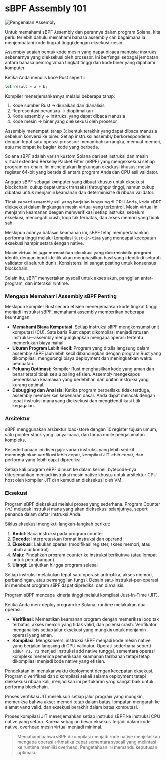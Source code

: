 
# sBPF Assembly 101

![Pengenalan Assembly](/graphics/course-banners/introduction-to-assembly.png)

Untuk memahami sBPF Assembly dan perannya dalam program Solana, kita perlu terlebih dahulu memahami bahasa assembly dan bagaimana ia menjembatani kode tingkat tinggi dengan eksekusi mesin.

<ArticleSection name="Bahasa Assembly" id="the-assembly-language" level="h2" />

Assembly adalah bentuk kode mesin yang dapat dibaca manusia: instruksi sebenarnya yang dieksekusi oleh prosesor. Ini berfungsi sebagai jembatan antara bahasa pemrograman tingkat tinggi dan kode biner yang dipahami komputer.

Ketika Anda menulis kode Rust seperti:

```rust
let result = a + b;
```

Kompiler menerjemahkannya melalui beberapa tahap:
1. Kode sumber Rust → diuraikan dan dianalisis
2. Representasi perantara → dioptimalkan
3. Kode assembly → instruksi yang dapat dibaca manusia
4. Kode mesin → biner yang dieksekusi oleh prosesor

Assembly menempati tahap 3: bentuk terakhir yang dapat dibaca manusia sebelum konversi ke biner. Setiap instruksi assembly berkorespondensi dengan tepat satu operasi prosesor: menambahkan angka, memuat memori, atau melompat ke bagian kode yang berbeda.

<ArticleSection name="Mesin Virtual sBPF" id="the-sbpf-virtual-machine" level="h2" />

Solana sBPF adalah varian kustom Solana dari set instruksi dan mesin virtual extended Berkeley Packet Filter (eBPF) yang mengeksekusi setiap program on-chain. Ini menciptakan lingkungan eksekusi khusus: mesin register 64-bit yang berada di antara program Anda dan CPU asli validator.

Anggap sBPF sebagai komputer yang dibuat khusus untuk eksekusi blockchain: cukup cepat untuk transaksi throughput tinggi, namun cukup dibatasi untuk menjamin keamanan dan determinisme di ribuan validator.

Tidak seperti assembly asli yang berjalan langsung di CPU Anda, kode sBPF dieksekusi dalam lingkungan mesin virtual yang terkontrol. Mesin virtual ini menjamin keamanan dengan memverifikasi setiap instruksi sebelum eksekusi, mencegah crash, loop tak terbatas, dan akses memori yang tidak sah.

Meskipun adanya batasan keamanan ini, sBPF tetap mempertahankan performa tinggi melalui kompilasi `just-in-time` yang mencapai kecepatan eksekusi hampir setara dengan native.

Mesin virtual ini juga memastikan eksekusi yang deterministik: program identik dengan input identik akan menghasilkan hasil yang identik di seluruh validator di seluruh dunia. Konsistensi ini sangat penting untuk konsensus blockchain.

Selain itu, sBPF menyertakan syscall untuk akses akun, panggilan antar-program, dan interaksi runtime.

### Mengapa Memahami Assembly sBPF Penting

Meskipun kompiler Rust secara efisien menerjemahkan kode tingkat tinggi menjadi instruksi sBPF, memahami assembly memberikan beberapa keuntungan:
- **Memahami Biaya Komputasi**: Setiap instruksi sBPF mengkonsumsi unit komputasi (CU). Satu baris Rust dapat dikompilasi menjadi ratusan instruksi—assembly mengungkapkan mengapa operasi tertentu memerlukan biaya mahal.
- **Ukuran Program Lebih Kecil**: Program yang ditulis langsung dalam assembly sBPF jauh lebih kecil dibandingkan dengan program Rust yang dikompilasi, mengurangi biaya deployment dan meningkatkan waktu pemuatan.
- **Peluang Optimasi**: Kompiler Rust menghasilkan kode yang aman dan benar tetapi tidak selalu paling efisien. Assembly mengekspos pemeriksaan keamanan yang berlebihan dan urutan instruksi yang kurang optimal.
- **Debugging dan Analisis**: Ketika program berperilaku tidak terduga, assembly memberikan kebenaran dasar. Anda dapat melacak dengan tepat instruksi mana yang dieksekusi dan mengidentifikasi titik kegagalan.

### Arsitektur

sBPF menggunakan arsitektur load-store dengan 10 register tujuan umum, satu pointer stack yang hanya-baca, dan tanpa mode pengalamatan kompleks.

Kesederhanaan ini disengaja: varian instruksi yang lebih sedikit memungkinkan verifikasi lebih cepat, kompilasi JIT lebih cepat, dan performa yang lebih dapat diprediksi.

Setiap kali program eBPF dimuat ke dalam kernel, bytecode-nya diterjemahkan menjadi instruksi mesin native khusus untuk arsitektur CPU host oleh kompiler JIT dan kemudian dieksekusi oleh VM.

### Eksekusi

Program sBPF dieksekusi melalui proses yang sederhana. Program Counter (`PC`) melacak instruksi mana yang akan dieksekusi selanjutnya, seperti penanda dalam daftar instruksi Anda.

Siklus eksekusi mengikuti langkah-langkah berikut:
1. **Ambil**: Baca instruksi pada program counter
2. **Decode**: Interpretasikan format instruksi dan operand
3. **Eksekusi**: Lakukan operasi (modifikasi register, akses memori, atau ubah alur kontrol)
4. **Maju**: Pindahkan program counter ke instruksi berikutnya (atau lompat untuk percabangan)
5. **Ulangi**: Lanjutkan hingga program selesai

Setiap instruksi melakukan tepat satu operasi: aritmatika, akses memori, perbandingan, atau pemanggilan fungsi. Desain satu-instruksi-per-operasi ini membuat program sBPF dapat diprediksi dan dianalisis.

<ArticleSection name="Pipeline Kompiler JIT" id="the-jit-compiler-pipeline" level="h2" />

Program sBPF mencapai kinerja tinggi melalui kompilasi Just-In-Time (JIT).

Ketika Anda men-deploy program ke Solana, runtime melakukan dua operasi:
- **Verifikasi**: Memastikan keamanan program dengan memeriksa loop tak terbatas, akses memori yang tidak valid, dan potensi crash. Verifikator menganalisis setiap jalur eksekusi yang mungkin untuk menjamin operasi yang aman.
- **Kompilasi**: Mengkonversi instruksi sBPF menjadi kode mesin native yang berjalan langsung di CPU validator. Operasi sederhana seperti `add64 r1, r2` menjadi instruksi add native tunggal, sementara operasi kompleks menerima pemeriksaan keamanan tambahan tetapi tetap dikompilasi menjadi kode native yang efisien.

Pendekatan ini menukar waktu deployment dengan kecepatan eksekusi. Program diverifikasi dan dikompilasi sekali selama deployment tetapi dieksekusi ribuan kali, menjadikan ini pertukaran yang sangat baik untuk performa blockchain.

Proses verifikasi JIT menelusuri setiap jalur program yang mungkin, memeriksa bahwa akses memori tetap dalam batas, lompatan mengarah ke alamat yang valid, dan eksekusi berakhir dalam batas komputasi.

Proses kompilasi JIT menerjemahkan setiap instruksi sBPF ke instruksi CPU native yang setara. Karena sebagian besar eksekusi terjadi dalam kode native, overhead mesin virtual menjadi minimal.

> Memahami bahwa sBPF dikompilasi menjadi kode native menjelaskan mengapa operasi aritmatika cepat sementara syscall yang melintasi ke runtime memiliki overhead. Pengetahuan ini memandu keputusan optimasi.